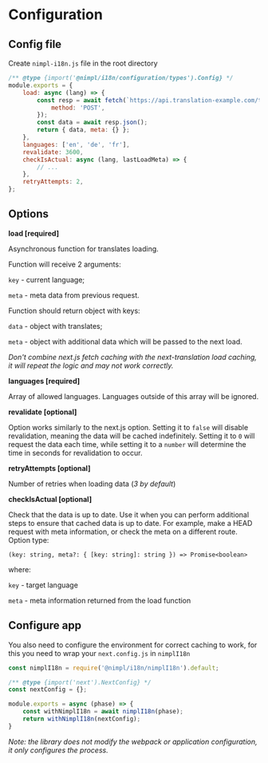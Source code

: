 # Configuration

## Config file

Create `nimpl-i18n.js` file in the root directory

```jsx
/** @type {import('@nimpl/i18n/configuration/types').Config} */
module.exports = {
    load: async (lang) => {
        const resp = await fetch(`https://api.translation-example.com/terms/${lang}`, {
            method: 'POST',
        });
        const data = await resp.json();
        return { data, meta: {} };
    },
    languages: ['en', 'de', 'fr'],
    revalidate: 3600,
    checkIsActual: async (lang, lastLoadMeta) => {
        // ...
    },
    retryAttempts: 2,
};
```

## Options

**load [required]**

Asynchronous function for translates loading.

Function will receive 2 arguments:

`key` - current language;

`meta` - meta data from previous request.

Function should return object with keys:

`data` - object with translates;

`meta` - object with additional data which will be passed to the next load.

*Don't combine next.js fetch caching with the next-translation load caching, it will repeat the logic and may not work correctly.*

**languages [required]**

Array of allowed languages. Languages outside of this array will be ignored.

**revalidate [optional]**

Option works similarly to the next.js option. Setting it to `false` will disable revalidation, meaning the data will be cached indefinitely. Setting it to `0` will request the data each time, while setting it to a `number` will determine the time in seconds for revalidation to occur.

**retryAttempts [optional]**

Number of retries when loading data (*3 by default*)

**checkIsActual [optional]**

Check that the data is up to date. Use it when you can perform additional steps to ensure that cached data is up to date. For example, make a HEAD request with meta information, or check the meta on a different route. Option type:

`(key: string, meta?: { [key: string]: string }) => Promise<boolean>`

where:

`key` - target language

`meta` - meta information returned from the load function

## Configure app

You also need to configure the environment for correct caching to work, for this you need to wrap your `next.config.js` in `nimplI18n`

```js
const nimplI18n = require('@nimpl/i18n/nimplI18n').default;

/** @type {import('next').NextConfig} */
const nextConfig = {};

module.exports = async (phase) => {
    const withNimplI18n = await nimplI18n(phase);
    return withNimplI18n(nextConfig);
}
```

*Note: the library does not modify the webpack or application configuration, it only configures the process.*